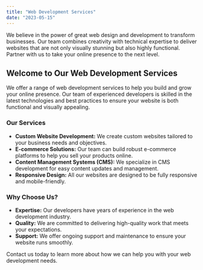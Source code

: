 ```yaml
---
title: "Web Development Services"
date: "2023-05-15"
---
```


<HeroContent title="Transforming Digital Landscapes">
  We believe in the power of great web design and development to transform
  businesses. Our team combines creativity with technical expertise to deliver
  websites that are not only visually stunning but also highly functional.
  Partner with us to take your online presence to the next level.
</HeroContent>

<CountUpAnimationContainer />

<section className="grid grid-cols-3 gap-10 w-full">
  <section className="w-full col-span-1 cursor-pointer">
    <ServiceCard
      service={{
        id: 1,
        image: "/GPT_Insight.png",
        title: "AI Strategy Consulting",
        description:
          "We conduct a thorough evaluation of your current abilities, industry trends, and the competitive environment to develop AI strategies customized to your specific requirements. Whether you are a new business looking to leverage the power of AI or an established organization seeking to improve your AI capabilities, our consulting services enable you to maximize the potential of AI and maintain a competitive edge in the ever-evolving business world.",
        urlPath: "ai-consulting-services-company/",
      }}
    />
  </section>
  <section className="w-full col-span-1 cursor-pointer">
    <ServiceCard
      service={{
        id: 2,
        image: "/eCommerce_Solutions.png",
        title: "E-commerce Solutions",
        description:
          "Our e-commerce solutions are designed to provide a seamless shopping experience for your customers. From secure payment gateways to intuitive product catalogs, we cover all aspects of online retail to help you maximize sales and grow your business.",
        urlPath: "e-commerce-solutions/",
      }}
    />
  </section>
  <section className="w-full col-span-1 cursor-pointer">
    <ServiceCard
      service={{
        id: 3,
        image: "/CMS_Development.png",
        title: "Content Management Systems",
        description:
          "Managing your website content should be easy and efficient. Our CMS development services ensure you have complete control over your content, with a user-friendly interface that simplifies updates and maintenance.",
        urlPath: "cms-development/",
      }}
    />
  </section>
</section>

<ClientCompaniesComponent />

## Welcome to Our Web Development Services

We offer a range of web development services to help you build and grow your online presence. Our team of experienced developers is skilled in the latest technologies and best practices to ensure your website is both functional and visually appealing.

### Our Services

- **Custom Website Development:** We create custom websites tailored to your business needs and objectives.
- **E-commerce Solutions:** Our team can build robust e-commerce platforms to help you sell your products online.
- **Content Management Systems (CMS):** We specialize in CMS development for easy content updates and management.
- **Responsive Design:** All our websites are designed to be fully responsive and mobile-friendly.

### Why Choose Us?

- **Expertise:** Our developers have years of experience in the web development industry.
- **Quality:** We are committed to delivering high-quality work that meets your expectations.
- **Support:** We offer ongoing support and maintenance to ensure your website runs smoothly.

Contact us today to learn more about how we can help you with your web development needs.
